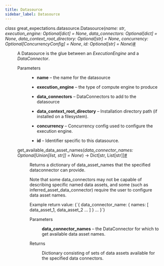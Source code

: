 ```yaml
---
title: Datasource
sidebar_label: Datasource
---
```


<section class="sphinx-api-doc" id="datasource">

<dl class="py class">
<dt class="sig sig-object py" id="great_expectations.datasource.Datasource">
<em class="property"><span class="pre">class</span><span class="w"> </span></em><span class="sig-prename descclassname"><span class="pre">great_expectations.datasource.</span></span><span class="sig-name descname"><span class="pre">Datasource</span></span><span class="sig-paren">(</span><em class="sig-param"><span class="n"><span class="pre">name</span></span><span class="p"><span class="pre">:</span></span><span class="w"> </span><span class="n"><span class="pre">str</span></span></em>, <em class="sig-param"><span class="n"><span class="pre">execution_engine</span></span><span class="p"><span class="pre">:</span></span><span class="w"> </span><span class="n"><span class="pre">Optional</span><span class="p"><span class="pre">[</span></span><span class="pre">dict</span><span class="p"><span class="pre">]</span></span></span><span class="w"> </span><span class="o"><span class="pre">=</span></span><span class="w"> </span><span class="default_value"><span class="pre">None</span></span></em>, <em class="sig-param"><span class="n"><span class="pre">data_connectors</span></span><span class="p"><span class="pre">:</span></span><span class="w"> </span><span class="n"><span class="pre">Optional</span><span class="p"><span class="pre">[</span></span><span class="pre">dict</span><span class="p"><span class="pre">]</span></span></span><span class="w"> </span><span class="o"><span class="pre">=</span></span><span class="w"> </span><span class="default_value"><span class="pre">None</span></span></em>, <em class="sig-param"><span class="n"><span class="pre">data_context_root_directory</span></span><span class="p"><span class="pre">:</span></span><span class="w"> </span><span class="n"><span class="pre">Optional</span><span class="p"><span class="pre">[</span></span><span class="pre">str</span><span class="p"><span class="pre">]</span></span></span><span class="w"> </span><span class="o"><span class="pre">=</span></span><span class="w"> </span><span class="default_value"><span class="pre">None</span></span></em>, <em class="sig-param"><span class="n"><span class="pre">concurrency</span></span><span class="p"><span class="pre">:</span></span><span class="w"> </span><span class="n"><span class="pre">Optional</span><span class="p"><span class="pre">[</span></span><span class="pre">ConcurrencyConfig</span><span class="p"><span class="pre">]</span></span></span><span class="w"> </span><span class="o"><span class="pre">=</span></span><span class="w"> </span><span class="default_value"><span class="pre">None</span></span></em>, <em class="sig-param"><span class="n"><span class="pre">id</span></span><span class="p"><span class="pre">:</span></span><span class="w"> </span><span class="n"><span class="pre">Optional</span><span class="p"><span class="pre">[</span></span><span class="pre">str</span><span class="p"><span class="pre">]</span></span></span><span class="w"> </span><span class="o"><span class="pre">=</span></span><span class="w"> </span><span class="default_value"><span class="pre">None</span></span></em><span class="sig-paren">)</span><a class="headerlink" href="#great_expectations.datasource.Datasource" title="Permalink to this definition">#</a>
</dt>

<dd>
<p>A Datasource is the glue between an <cite>ExecutionEngine</cite> and a <cite>DataConnector</cite>.</p>
<dl class="field-list simple">
<dt class="field-odd">Parameters
</dt>

<dd class="field-odd"><ul class="simple">
<li><p><strong>name</strong> – the name for the datasource</p></li>
<li><p><strong>execution_engine</strong> – the type of compute engine to produce</p></li>
<li><p><strong>data_connectors</strong> – DataConnectors to add to the datasource</p></li>
<li><p><strong>data_context_root_directory</strong> – Installation directory path (if installed on a filesystem).</p></li>
<li><p><strong>concurrency</strong> – Concurrency config used to configure the execution engine.</p></li>
<li><p><strong>id</strong> – Identifier specific to this datasource.</p></li>
</ul>
</dd>
</dl>
<dl class="py method">
<dt class="sig sig-object py" id="great_expectations.datasource.Datasource.get_available_data_asset_names">
<span class="sig-name descname"><span class="pre">get_available_data_asset_names</span></span><span class="sig-paren">(</span><em class="sig-param"><span class="n"><span class="pre">data_connector_names</span></span><span class="p"><span class="pre">:</span></span><span class="w"> </span><span class="n"><span class="pre">Optional</span><span class="p"><span class="pre">[</span></span><span class="pre">Union</span><span class="p"><span class="pre">[</span></span><span class="pre">list</span><span class="p"><span class="pre">,</span></span><span class="w"> </span><span class="pre">str</span><span class="p"><span class="pre">]</span></span><span class="p"><span class="pre">]</span></span></span><span class="w"> </span><span class="o"><span class="pre">=</span></span><span class="w"> </span><span class="default_value"><span class="pre">None</span></span></em><span class="sig-paren">)</span> <span class="sig-return"><span class="sig-return-icon">→</span> <span class="sig-return-typehint"><span class="pre">Dict</span><span class="p"><span class="pre">[</span></span><span class="pre">str</span><span class="p"><span class="pre">,</span></span><span class="w"> </span><span class="pre">List</span><span class="p"><span class="pre">[</span></span><span class="pre">str</span><span class="p"><span class="pre">]</span></span><span class="p"><span class="pre">]</span></span></span></span><a class="headerlink" href="#great_expectations.datasource.Datasource.get_available_data_asset_names" title="Permalink to this definition">#</a>
</dt>

<dd>
<p>Returns a dictionary of data_asset_names that the specified dataconnector can provide.</p>
<p>Note that some data_connectors may not be
capable of describing specific named data assets, and some (such as
inferred_asset_data_connector) require the user to configure
data asset names.</p>
<p>Example return value:
<CodeBlock language="python">{`{
  data_connector_name: {
    names: [ data_asset_1, data_asset_2 … ]
  }
  …
}`}</CodeBlock></p>
<dl class="field-list simple">
<dt class="field-odd">Parameters
</dt>

<dd class="field-odd"><p><strong>data_connector_names</strong> – the DataConnector for which to get available data asset names.</p>
</dd>
<dt class="field-even">Returns
</dt>

<dd class="field-even"><p>Dictionary consisting of sets of data assets available for the specified data connectors.</p>
</dd>
</dl>
</dd></dl>
</dd></dl>
</section>